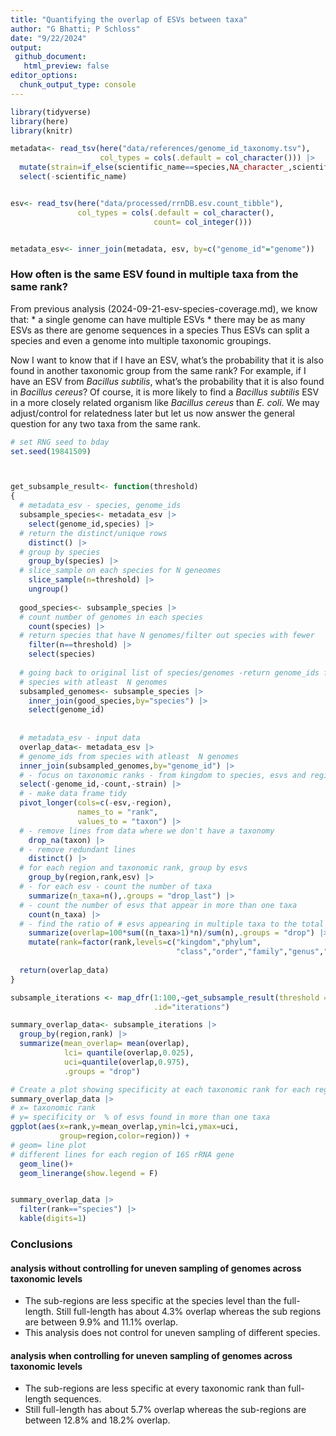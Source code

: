 ```yaml
---
title: "Quantifying the overlap of ESVs between taxa"
author: "G Bhatti; P Schloss"
date: "9/22/2024"
output:
 github_document:
   html_preview: false
editor_options: 
  chunk_output_type: console
---
```


```r
library(tidyverse)
library(here)
library(knitr)

metadata<- read_tsv(here("data/references/genome_id_taxonomy.tsv"),
                    col_types = cols(.default = col_character())) |> 
  mutate(strain=if_else(scientific_name==species,NA_character_,scientific_name)) |> 
  select(-scientific_name)


esv<- read_tsv(here("data/processed/rrnDB.esv.count_tibble"),
               col_types = cols(.default = col_character(),
                                count= col_integer()))


metadata_esv<- inner_join(metadata, esv, by=c("genome_id"="genome"))
```

### How often is the same ESV found in multiple taxa from the same rank?
From previous analysis (2024-09-21-esv-species-coverage.md), we know that:
* a single genome can have multiple ESVs
* there may be as many ESVs as there are genome sequences in a species
Thus ESVs can split a species and even a genome into multiple taxonomic groupings.

Now I want to know that if I have an ESV, what's the probability that it is also 
found in another taxonomic group from the same rank? 
For example, if I have an ESV from *Bacillus subtilis*, what's the probability that 
it is also found in *Bacillus cereus*? 
Of course, it is more likely to find a *Bacillus subtilis* ESV in a more closely related 
organism like *Bacillus cereus* than *E. coli*. We may adjust/control for relatedness
later but let us now answer the general question for any two taxa from the same rank.


```r
# set RNG seed to bday
set.seed(19841509)



get_subsample_result<- function(threshold)
{
  # metadata_esv - species, genome_ids
  subsample_species<- metadata_esv |> 
    select(genome_id,species) |> 
  # return the distinct/unique rows
    distinct() |> 
  # group by species
    group_by(species) |> 
  # slice_sample on each species for N geneomes
    slice_sample(n=threshold) |> 
    ungroup()
  
  good_species<- subsample_species |>  
  # count number of genomes in each species
    count(species) |> 
  # return species that have N genomes/filter out species with fewer 
    filter(n==threshold) |> 
    select(species) 
  
  # going back to original list of species/genomes -return genome_ids from
  # species with atleast  N genomes
  subsampled_genomes<- subsample_species |> 
    inner_join(good_species,by="species") |> 
    select(genome_id)
  
  
  # metadata_esv - input data
  overlap_data<- metadata_esv |> 
  # genome_ids from species with atleast  N genomes
  inner_join(subsampled_genomes,by="genome_id") |> 
  # - focus on taxonomic ranks - from kingdom to species, esvs and region
  select(-genome_id,-count,-strain) |> 
  # - make data frame tidy
  pivot_longer(cols=c(-esv,-region),
               names_to = "rank",
               values_to = "taxon") |> 
  # - remove lines from data where we don't have a taxonomy
    drop_na(taxon) |> 
  # - remove redundant lines
    distinct() |> 
  # for each region and taxonomic rank, group by esvs
    group_by(region,rank,esv) |> 
  # - for each esv - count the number of taxa
    summarize(n_taxa=n(),.groups = "drop_last") |> 
  # - count the number of esvs that appear in more than one taxa
    count(n_taxa) |> 
  # - find the ratio of # esvs appearing in multiple taxa to the total # of esvs
    summarize(overlap=100*sum((n_taxa>1)*n)/sum(n),.groups = "drop") |> 
    mutate(rank=factor(rank,levels=c("kingdom","phylum",
                                     "class","order","family","genus","species"))) 
  
  return(overlap_data)
}

subsample_iterations <- map_dfr(1:100,~get_subsample_result(threshold = 1),
                                .id="iterations")

summary_overlap_data<- subsample_iterations |> 
  group_by(region,rank) |> 
  summarize(mean_overlap= mean(overlap),
            lci= quantile(overlap,0.025),
            uci=quantile(overlap,0.975),
            .groups = "drop")

# Create a plot showing specificity at each taxonomic rank for each region 
summary_overlap_data |> 
# x= taxonomic rank
# y= specificity or  % of esvs found in more than one taxa
ggplot(aes(x=rank,y=mean_overlap,ymin=lci,ymax=uci,
           group=region,color=region)) +
# geom= line plot
# different lines for each region of 16S rRNA gene
  geom_line()+
  geom_linerange(show.legend = F)


summary_overlap_data |> 
  filter(rank=="species") |> 
  kable(digits=1)

```

### Conclusions
#### analysis without controlling for uneven sampling of genomes across taxonomic levels
* The sub-regions are less specific at the species level than the full-length. Still full-length has about 4.3%  overlap whereas the sub regions are between 9.9% and 11.1% overlap.
* This analysis does not control for uneven sampling of different species.


#### analysis when controlling for uneven sampling of genomes across taxonomic levels
* The sub-regions are less specific at every taxonomic rank than  full-length sequences. 
* Still full-length has about 5.7%  overlap whereas the sub-regions are between 12.8% and 18.2% overlap.



